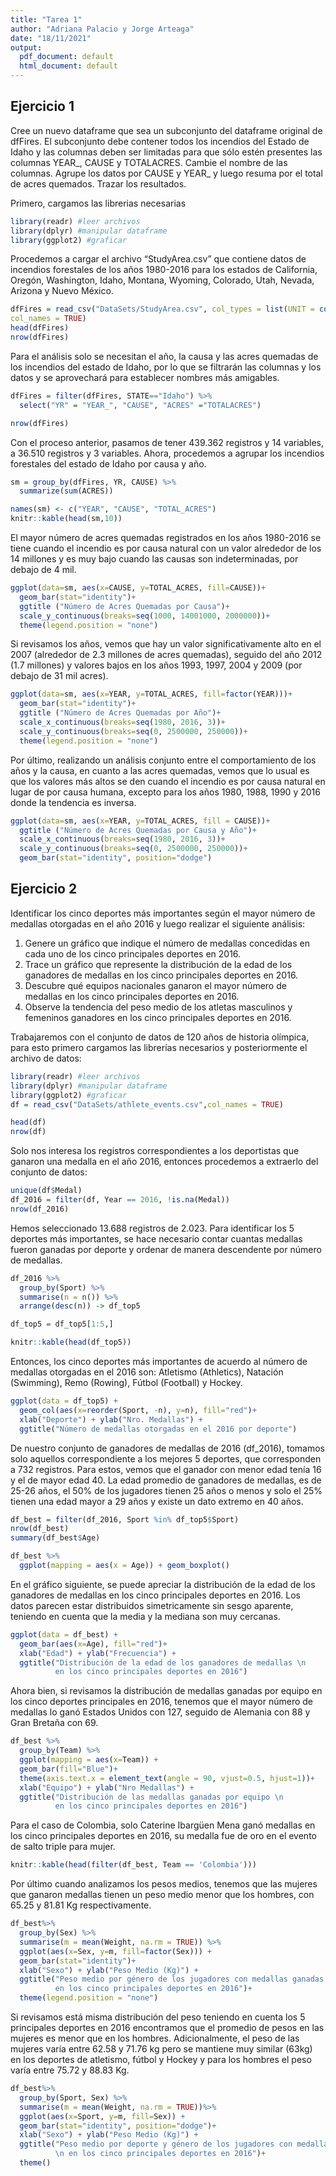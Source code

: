 ```yaml
---
title: "Tarea 1"
author: "Adriana Palacio y Jorge Arteaga"
date: "18/11/2021"
output:
  pdf_document: default
  html_document: default
---
```



## Ejercicio 1

Cree un nuevo dataframe que sea un subconjunto del dataframe original de dfFires. El subconjunto debe contener todos los incendios del Estado de Idaho y las columnas deben ser limitadas para que sólo estén presentes las columnas YEAR_, CAUSE y TOTALACRES. Cambie el nombre de las columnas. Agrupe los datos por CAUSE y YEAR_ y luego resuma por el total de acres quemados. Trazar los resultados.

Primero, cargamos las librerias necesarias

```r
library(readr) #leer archivos
library(dplyr) #manipular dataframe
library(ggplot2) #graficar
```

Procedemos a cargar el archivo "StudyArea.csv" que contiene datos de incendios forestales de los años 1980-2016 para los estados de California, Oregón, Washington, Idaho, Montana, Wyoming, Colorado, Utah, Nevada, Arizona y Nuevo México.

```r
dfFires = read_csv("DataSets/StudyArea.csv", col_types = list(UNIT = col_character()),
col_names = TRUE)
head(dfFires)
nrow(dfFires)
```
Para el análisis solo se necesitan el año, la causa y las acres quemadas de los incendios del estado de Idaho, por lo que se filtrarán las columnas y los datos y se aprovechará para establecer nombres más amigables.

```r
dfFires = filter(dfFires, STATE=="Idaho") %>% 
  select("YR" = "YEAR_", "CAUSE", "ACRES" ="TOTALACRES")

nrow(dfFires)
```
Con el proceso anterior, pasamos de tener 439.362 registros y 14 variables, a 36.510 registros y 3 variables. Ahora, procedemos a agrupar los incendios forestales del estado de Idaho por causa y año.

```r
sm = group_by(dfFires, YR, CAUSE) %>%
  summarize(sum(ACRES))
```


```r
names(sm) <- c("YEAR", "CAUSE", "TOTAL_ACRES")
knitr::kable(head(sm,10))
```

El mayor número de acres quemadas registrados en los años 1980-2016 se tiene cuando el incendio es por causa natural con un valor alrededor de los 14 millones y es muy bajo cuando las causas son indeterminadas, por debajo de 4 mil.

```r
ggplot(data=sm, aes(x=CAUSE, y=TOTAL_ACRES, fill=CAUSE))+
  geom_bar(stat="identity")+
  ggtitle ("Número de Acres Quemadas por Causa")+
  scale_y_continuous(breaks=seq(1000, 14001000, 2000000))+
  theme(legend.position = "none")
```

Si revisamos los años, vemos que hay un valor significativamente alto en el 2007 (alrededor de 2.3 millones de acres quemadas), seguido del año 2012 (1.7 millones) y valores bajos en los años 1993, 1997, 2004 y 2009 (por debajo de 31 mil acres).

```r
ggplot(data=sm, aes(x=YEAR, y=TOTAL_ACRES, fill=factor(YEAR)))+
  geom_bar(stat="identity")+
  ggtitle ("Número de Acres Quemadas por Año")+
  scale_x_continuous(breaks=seq(1980, 2016, 3))+
  scale_y_continuous(breaks=seq(0, 2500000, 250000))+
  theme(legend.position = "none")
```

Por último, realizando un análisis conjunto entre el comportamiento de los años y la causa, en cuanto a las acres quemadas, vemos que lo usual es que los valores más altos se den cuando el incendio es por causa natural en lugar de por causa humana, excepto para los años 1980, 1988, 1990 y 2016 donde la tendencia es inversa.

```r
ggplot(data=sm, aes(x=YEAR, y=TOTAL_ACRES, fill = CAUSE))+
  ggtitle ("Número de Acres Quemadas por Causa y Año")+
  scale_x_continuous(breaks=seq(1980, 2016, 3))+
  scale_y_continuous(breaks=seq(0, 2500000, 250000))+
  geom_bar(stat="identity", position="dodge")
```

## Ejercicio 2

Identificar los cinco deportes más importantes según el mayor número de medallas otorgadas en el año 2016 y luego realizar el siguiente análisis:

1. Genere un gráfico que indique el número de medallas concedidas en cada uno de los cinco principales deportes en 2016.
2. Trace un gráfico que represente la distribución de la edad de los ganadores de medallas en los cinco principales deportes en 2016.
3. Descubre qué equipos nacionales ganaron el mayor número de medallas en los cinco principales deportes en 2016.
4. Observe la tendencia del peso medio de los atletas masculinos y femeninos ganadores en los cinco principales deportes en 2016.


Trabajaremos con el conjunto de datos de 120 años de historia olímpica, para esto primero cargamos las librerías necesarios y posteriormente el archivo de datos:

```r
library(readr) #leer archivos
library(dplyr) #manipular dataframe
library(ggplot2) #graficar
df = read_csv("DataSets/athlete_events.csv",col_names = TRUE)
```

```r
head(df)
nrow(df)
```

Solo nos interesa los registros correspondientes a los deportistas que ganaron una medalla en el año 2016, entonces procedemos a extraerlo del conjunto de datos:

```r
unique(df$Medal)
df_2016 = filter(df, Year == 2016, !is.na(Medal))
nrow(df_2016)
```

Hemos seleccionado 13.688 registros de 2.023. Para identificar los 5 deportes más importantes, se hace necesario contar cuantas medallas fueron ganadas por deporte y ordenar de manera descendente por número de medallas.

```r
df_2016 %>%
  group_by(Sport) %>%
  summarise(n = n()) %>%
  arrange(desc(n)) -> df_top5

df_top5 = df_top5[1:5,]
```


```r
knitr::kable(head(df_top5))
```

Entonces, los cinco deportes más importantes de acuerdo al número de medallas otorgadas en el 2016 son: Atletismo (Athletics), Natación (Swimming), Remo (Rowing), Fútbol (Football) y Hockey.

```r
ggplot(data = df_top5) + 
  geom_col(aes(x=reorder(Sport, -n), y=n), fill="red")+
  xlab("Deporte") + ylab("Nro. Medallas") +
  ggtitle("Número de medallas otorgadas en el 2016 por deporte")
```

De nuestro conjunto de ganadores de medallas de 2016 (df_2016), tomamos solo aquellos correspondiente a los mejores 5 deportes, que corresponden a 732 registros. Para estos, vemos que el ganador con menor edad tenía 16 y el de mayor edad 40. La edad promedio de ganadores de medallas, es de 25-26 años, el 50% de los jugadores tienen 25 años o menos y solo el 25% tienen una edad mayor a 29 años y existe un dato extremo en 40 años.

```r
df_best = filter(df_2016, Sport %in% df_top5$Sport)
nrow(df_best)
summary(df_best$Age)

df_best %>%
  ggplot(mapping = aes(x = Age)) + geom_boxplot()
```

En el gráfico siguiente, se puede apreciar la distribución de la edad de los ganadores de medallas en los cinco principales deportes en 2016. Los datos parecen estar distribuidos simetricamente sin sesgo aparente, teniendo en cuenta que la media y la mediana son muy cercanas.

```r
ggplot(data = df_best) + 
  geom_bar(aes(x=Age), fill="red")+
  xlab("Edad") + ylab("Frecuencia") +
  ggtitle("Distribución de la edad de los ganadores de medallas \n 
          en los cinco principales deportes en 2016")
```

Ahora bien, si revisamos la distribución de medallas ganadas por equipo en los cinco deportes principales en 2016, tenemos que el mayor número de medallas lo ganó Estados Unidos con 127, seguido de Alemania con 88 y Gran Bretaña con 69.

```r
df_best %>%
  group_by(Team) %>%
  ggplot(mapping = aes(x=Team)) + 
  geom_bar(fill="Blue")+
  theme(axis.text.x = element_text(angle = 90, vjust=0.5, hjust=1))+
  xlab("Equipo") + ylab("Nro Medallas") +
  ggtitle("Distribución de las medallas ganadas por equipo \n 
          en los cinco principales deportes en 2016")
```

Para el  caso de Colombia, solo Caterine Ibargüen Mena ganó medallas en los cinco principales deportes en 2016, su medalla fue de oro en el evento de salto triple para mujer.

```r
knitr::kable(head(filter(df_best, Team == 'Colombia')))
```

Por último cuando analizamos los pesos medios, tenemos que las mujeres que ganaron medallas tienen un peso medio menor que los hombres, con 65.25 y 81.81 Kg respectivamente.

```r
df_best%>%
  group_by(Sex) %>%
  summarise(m = mean(Weight, na.rm = TRUE)) %>%
  ggplot(aes(x=Sex, y=m, fill=factor(Sex))) + 
  geom_bar(stat="identity")+
  xlab("Sexo") + ylab("Peso Medio (Kg)") +
  ggtitle("Peso medio por género de los jugadores con medallas ganadas \n 
          en los cinco principales deportes en 2016")+
  theme(legend.position = "none")
```

Si revisamos está misma distribución del peso teniendo en cuenta los 5 principales deportes en 2016 encontramos que el promedio de pesos en las mujeres es menor que en los hombres. Adicionalmente, el peso de las mujeres varía entre 62.58 y 71.76 kg pero se mantiene muy similar (63kg) en los deportes de atletismo, fútbol y Hockey y para los hombres el peso varía entre 75.72 y 88.83 Kg.

```r
df_best%>%
  group_by(Sport, Sex) %>%
  summarise(m = mean(Weight, na.rm = TRUE))%>%
  ggplot(aes(x=Sport, y=m, fill=Sex)) + 
  geom_bar(stat="identity", position="dodge")+
  xlab("Sexo") + ylab("Peso Medio (Kg)") +
  ggtitle("Peso medio por deporte y género de los jugadores con medallas ganadas
          \n en los cinco principales deportes en 2016")+
  theme()
```

